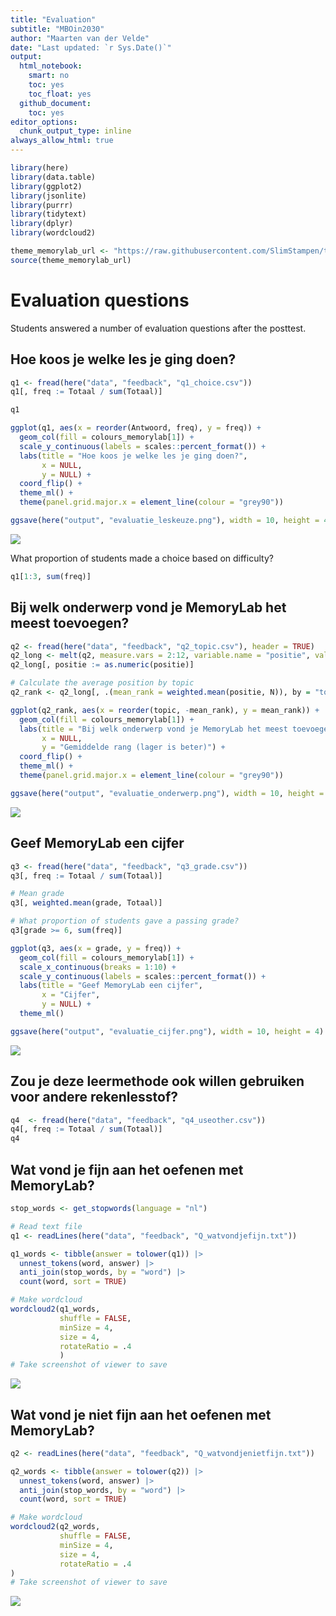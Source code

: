 ```yaml
---
title: "Evaluation"
subtitle: "MBOin2030"
author: "Maarten van der Velde"
date: "Last updated: `r Sys.Date()`"
output:
  html_notebook:
    smart: no
    toc: yes
    toc_float: yes
  github_document:
    toc: yes
editor_options: 
  chunk_output_type: inline
always_allow_html: true
---
```


```r
library(here)
library(data.table)
library(ggplot2)
library(jsonlite)
library(purrr)
library(tidytext)
library(dplyr)
library(wordcloud2)

theme_memorylab_url <- "https://raw.githubusercontent.com/SlimStampen/theme_memorylab/master/theme_memorylab.R"
source(theme_memorylab_url)
```

# Evaluation questions

Students answered a number of evaluation questions after the posttest.

## Hoe koos je welke les je ging doen?
```r
q1 <- fread(here("data", "feedback", "q1_choice.csv"))
q1[, freq := Totaal / sum(Totaal)]

q1

ggplot(q1, aes(x = reorder(Antwoord, freq), y = freq)) +
  geom_col(fill = colours_memorylab[1]) +
  scale_y_continuous(labels = scales::percent_format()) +
  labs(title = "Hoe koos je welke les je ging doen?",
       x = NULL,
       y = NULL) +
  coord_flip() +
  theme_ml() +
  theme(panel.grid.major.x = element_line(colour = "grey90"))

ggsave(here("output", "evaluatie_leskeuze.png"), width = 10, height = 4)
```
![](../output/evaluatie_leskeuze.png)

What proportion of students made a choice based on difficulty?
```r
q1[1:3, sum(freq)]
```



## Bij welk onderwerp vond je MemoryLab het meest toevoegen?

```r
q2 <- fread(here("data", "feedback", "q2_topic.csv"), header = TRUE)
q2_long <- melt(q2, measure.vars = 2:12, variable.name = "positie", value.name = "N")
q2_long[, positie := as.numeric(positie)]

# Calculate the average position by topic
q2_rank <- q2_long[, .(mean_rank = weighted.mean(positie, N)), by = "topic"]

ggplot(q2_rank, aes(x = reorder(topic, -mean_rank), y = mean_rank)) +
  geom_col(fill = colours_memorylab[1]) +
  labs(title = "Bij welk onderwerp vond je MemoryLab het meest toevoegen?",
       x = NULL,
       y = "Gemiddelde rang (lager is beter)") +
  coord_flip() +
  theme_ml() +
  theme(panel.grid.major.x = element_line(colour = "grey90"))

ggsave(here("output", "evaluatie_onderwerp.png"), width = 10, height = 4)
```
![](../output/evaluatie_onderwerp.png)

## Geef MemoryLab een cijfer

```r
q3 <- fread(here("data", "feedback", "q3_grade.csv"))
q3[, freq := Totaal / sum(Totaal)]

# Mean grade
q3[, weighted.mean(grade, Totaal)]

# What proportion of students gave a passing grade?
q3[grade >= 6, sum(freq)]

ggplot(q3, aes(x = grade, y = freq)) +
  geom_col(fill = colours_memorylab[1]) +
  scale_x_continuous(breaks = 1:10) +
  scale_y_continuous(labels = scales::percent_format()) +
  labs(title = "Geef MemoryLab een cijfer",
       x = "Cijfer",
       y = NULL) +
  theme_ml()

ggsave(here("output", "evaluatie_cijfer.png"), width = 10, height = 4)
```
![](../output/evaluatie_cijfer.png)

## Zou je deze leermethode ook willen gebruiken voor andere rekenlesstof?
```r
q4  <- fread(here("data", "feedback", "q4_useother.csv"))
q4[, freq := Totaal / sum(Totaal)]
q4
```

## Wat vond je fijn aan het oefenen met MemoryLab?
```r
stop_words <- get_stopwords(language = "nl")

# Read text file 
q1 <- readLines(here("data", "feedback", "Q_watvondjefijn.txt"))

q1_words <- tibble(answer = tolower(q1)) |>
  unnest_tokens(word, answer) |>
  anti_join(stop_words, by = "word") |>
  count(word, sort = TRUE)

# Make wordcloud
wordcloud2(q1_words,
           shuffle = FALSE,
           minSize = 4,
           size = 4,
           rotateRatio = .4
           )
# Take screenshot of viewer to save
```

![](../output/wordcloud_fijn.png)


## Wat vond je niet fijn aan het oefenen met MemoryLab?
```r
q2 <- readLines(here("data", "feedback", "Q_watvondjenietfijn.txt"))

q2_words <- tibble(answer = tolower(q2)) |>
  unnest_tokens(word, answer) |>
  anti_join(stop_words, by = "word") |>
  count(word, sort = TRUE)

# Make wordcloud
wordcloud2(q2_words,
           shuffle = FALSE,
           minSize = 4,
           size = 4,
           rotateRatio = .4
)
# Take screenshot of viewer to save
```

![](../output/wordcloud_nietfijn.png)